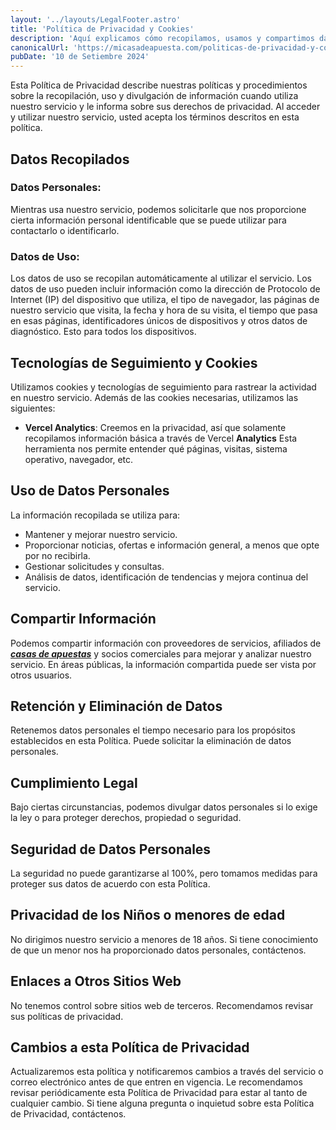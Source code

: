 ```yaml
---
layout: '../layouts/LegalFooter.astro'
title: 'Política de Privacidad y Cookies'
description: 'Aquí explicamos cómo recopilamos, usamos y compartimos datos al usar nuestra página, y respetamos sus derechos de privacidad.'
canonicalUrl: 'https://micasadeapuesta.com/politicas-de-privacidad-y-cookies/'
pubDate: '10 de Setiembre 2024'
---
```


Esta Política de Privacidad describe nuestras políticas y procedimientos sobre la recopilación, uso y divulgación de información cuando utiliza nuestro servicio y le informa sobre sus derechos de privacidad. Al acceder y utilizar nuestro servicio, usted acepta los términos descritos en esta política.

## Datos Recopilados

### Datos Personales:

Mientras usa nuestro servicio, podemos solicitarle que nos proporcione cierta información personal identificable que se puede utilizar para contactarlo o identificarlo.

### Datos de Uso:

Los datos de uso se recopilan automáticamente al utilizar el servicio. Los datos de uso pueden incluir información como la dirección de Protocolo de Internet (IP) del dispositivo que utiliza, el tipo de navegador, las páginas de nuestro servicio que visita, la fecha y hora de su visita, el tiempo que pasa en esas páginas, identificadores únicos de dispositivos y otros datos de diagnóstico. Esto para todos los dispositivos.

## Tecnologías de Seguimiento y Cookies

Utilizamos cookies y tecnologías de seguimiento para rastrear la actividad en nuestro servicio. Además de las cookies necesarias, utilizamos las siguientes:

- **Vercel Analytics**: Creemos en la privacidad, así que solamente recopilamos información básica a través de Vercel **Analytics** Esta herramienta nos permite entender qué páginas, visitas, sistema operativo, navegador, etc.

## Uso de Datos Personales

La información recopilada se utiliza para:

+ Mantener y mejorar nuestro servicio.
+ Proporcionar noticias, ofertas e información general, a menos que opte por no recibirla.
+ Gestionar solicitudes y consultas.
+ Análisis de datos, identificación de tendencias y mejora continua del servicio.

## Compartir Información
Podemos compartir información con proveedores de servicios, afiliados de ***[casas de apuestas](https://micasadeapuesta.pe/)*** y socios comerciales para mejorar y analizar nuestro servicio. En áreas públicas, la información compartida puede ser vista por otros usuarios.

## Retención y Eliminación de Datos

Retenemos datos personales el tiempo necesario para los propósitos establecidos en esta Política. Puede solicitar la eliminación de datos personales.

## Cumplimiento Legal

Bajo ciertas circunstancias, podemos divulgar datos personales si lo exige la ley o para proteger derechos, propiedad o seguridad.

## Seguridad de Datos Personales

La seguridad no puede garantizarse al 100%, pero tomamos medidas para proteger sus datos de acuerdo con esta Política.

## Privacidad de los Niños o menores de edad

No dirigimos nuestro servicio a menores de 18 años. Si tiene conocimiento de que un menor nos ha proporcionado datos personales, contáctenos.

## Enlaces a Otros Sitios Web

No tenemos control sobre sitios web de terceros. Recomendamos revisar sus políticas de privacidad.

## Cambios a esta Política de Privacidad

Actualizaremos esta política y notificaremos cambios a través del servicio o correo electrónico antes de que entren en vigencia. Le recomendamos revisar periódicamente esta Política de Privacidad para estar al tanto de cualquier cambio. Si tiene alguna pregunta o inquietud sobre esta Política de Privacidad, contáctenos.